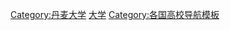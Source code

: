 {{Navbox
|name  = 丹麦大学
|title = [[丹麦大学列表|丹麦大学]]
|state = {{{state|autocollapse}}}
|listclass = hlist
|list1 =
* [[哥本哈根大学]]
* [[奥胡斯大学]]
* [[奥尔堡大学]]
* [[南丹麦大学]]
* [[罗斯基勒大学]]
* [[丹麦技术大学]]
* {{link-en|哥本哈根信息技术大学| IT University of Copenhagen|哥本哈根信息技术大学}}
* [[哥本哈根商学院]]
* [[法罗群岛大学]]
* [[格陵兰大学]]
</div>
}}<noinclude>
{{collapsible option}}
[[Category:丹麦大学]]
[[Category:丹麦模板|大学]]
[[Category:各国高校导航模板]]
</noinclude>